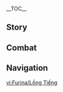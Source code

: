 {{CharacterTabs}}
{{LanguageTabs}}
{{Stub|1={{Meta/VO|rm=1}}}}
__TOC__
==Story==
{{VO/Story
|character           = Furina
|language            = zh
|language_s          = zh
|language_t          = zh-tw
|name_s              = 芙宁娜
|name_t              = 芙寧娜

<!-- Hello -->
|vo_01_01_title_s    = 初次见面…
|vo_01_01_title_t    = 初次見面…
|vo_01_01_subtitle   = Hello
|vo_01_01_file       = VO_{language}{character} Hello.ogg
|vo_01_01_tx_s       = 呆站在那里做什么？该不会是因为过于激动，说不出话了吧？没错，站在你面前的就是枫丹人人皆知的大明星&mdash;&mdash;芙宁娜哦。我的档期可是很紧的，能约到我，说明你运气不错嘛。
|vo_01_01_tx_t       = 愣在那裡做什麼？該不會是因為過於激動說不出話了吧？沒錯，站在{{MC|m=你|f=妳}}面前的就是楓丹人人皆知的大明星&mdash;&mdash;芙寧娜哦！我的檔期可是很滿的，能約到我，看來{{MC|m=你|f=妳}}運氣不錯嘛！
|vo_01_01_rm         = 

<!-- Chats -->
|vo_02_01_title_s    = 闲聊·茶会
|vo_02_01_title_t    = 閒聊·茶會
|vo_02_01_subtitle   = Chat: Tea Party
|vo_02_01_file       = VO_{language}{character} Chat - Tea Party.ogg
|vo_02_01_tx_s       = 茶会是淑女的必修课。如果你想学习茶会礼仪的话，我可以教你喔。
|vo_02_01_tx_t       = 茶會是淑女的必修課。如果{{MC|m=你|f=妳}}想學習茶會禮儀的話，我可以教{{MC|m=你|f=妳}}喔！
|vo_02_01_rm         = 
|vo_02_02_title_s    = 闲聊·乐子
|vo_02_02_title_t    = 閒聊·樂子
|vo_02_02_subtitle   = Chat: Fun
|vo_02_02_file       = VO_{language}{character} Chat - Fun.ogg
|vo_02_02_tx_s       = 好无聊啊，没有什么更有趣的事吗？
|vo_02_02_tx_t       = 好無聊啊！沒有什麼更有趣的事嗎？
|vo_02_02_rm         = 
|vo_02_03_title_s    = 闲聊·人气
|vo_02_03_title_t    = 閒聊·人氣
|vo_02_03_subtitle   = Chat: Popularity
|vo_02_03_file       = VO_{language}{character} Chat - Popularity.ogg
|vo_02_03_tx_s       = 唉，人气太高也是一种苦恼，谁让我这么受欢迎呢？
|vo_02_03_tx_t       = 唉…人氣太高也是一種苦惱，誰教我這麼受歡迎呢？
|vo_02_03_rm         = 

<!-- Weather -->
|vo_03_01_title_s    = 下雨的时候…
|vo_03_01_title_t    = 下雨的時候…
|vo_03_01_subtitle   = When It Rains
|vo_03_01_file       = VO_{language}{character} When It Rains.ogg
|vo_03_01_tx_s       = 好大的雨！等等，水应该不会淹上来吧？
|vo_03_01_tx_t       = 好大的雨！等等…水應該不會淹上來吧？
|vo_03_01_rm         = 
|vo_03_02_title_s    = 下雪的时候…
|vo_03_02_title_t    = 下雪的時候…
|vo_03_02_subtitle   = When It Snows
|vo_03_02_file       = VO_{language}{character} When It Snows.ogg
|vo_03_02_tx_s       = 哇哦，这地方很适合映影取景。
|vo_03_02_tx_t       = 哇哦！這地方很適合映影取景。
|vo_03_02_rm         = 
|vo_03_03_title_s    = 阳光很好…
|vo_03_03_title_t    = 陽光很好…
|vo_03_03_subtitle   = When the Sun Is Out
|vo_03_03_file       = VO_{language}{character} When the Sun Is Out.ogg
|vo_03_03_tx_s       = 这阳光的热度，都快赶上我平时用的影室灯了。还好太阳只有一个。
|vo_03_03_tx_t       = 這陽光的熱度，都快跟我平常用的影室燈一樣了。還好太陽只有一個。
|vo_03_03_rm         = 
|vo_03_04_title_s    = 刮大风了…
|vo_03_04_title_t    = 颳大風了…
|vo_03_04_subtitle   = When the Wind Is Blowing
|vo_03_04_file       = VO_{language}{character} When the Wind Is Blowing.ogg
|vo_03_04_tx_s       = 「听，风中传来不安的低语，那是被遗忘的海兽做噩梦时的梦呓。」你问为什么是做噩梦？呃…因为，恐惧感是会向外传递的？
|vo_03_04_tx_t       = 「聽…風中傳來不安的低語，那是被遺忘的海獸做噩夢時的夢囈。」{{MC|m=你|f=妳}}問為什麼是做噩夢？呃…因為…恐懼感是會向外傳遞的？
|vo_03_04_rm         = 
|vo_03_05_title_s    = 在沙漠的时候…
|vo_03_05_title_t    = 在沙漠的時候…
|vo_03_05_subtitle   = In the Desert
|vo_03_05_file       = VO_{language}{character} In the Desert.ogg
|vo_03_05_tx_s       = 真是一派荒芜的景象，让我赐予你们水的恩泽吧！
|vo_03_05_tx_t       = 真是一派荒蕪的景象，讓我賜予{{MC|m=你|f=妳}}們水的恩澤吧！
|vo_03_05_rm         = 

<!-- Greetings -->
|vo_04_01_title_s    = 早上好…
|vo_04_01_title_t    = 早安…
|vo_04_01_subtitle   = Good Morning
|vo_04_01_file       = VO_{language}{character} Good Morning.ogg
|vo_04_01_tx_s       = 早安…需要起这么早吗？再多睡一会儿也没关系吧…
|vo_04_01_tx_t       = 早安…需要起這麼早嗎？再多睡一會也沒關係吧…
|vo_04_01_rm         = 
|vo_04_02_title_s    = 中午好…
|vo_04_02_title_t    = 午安…
|vo_04_02_subtitle   = Good Afternoon
|vo_04_02_file       = VO_{language}{character} Good Afternoon.ogg
|vo_04_02_tx_s       = 午安！我的蛋糕在哪里？什么什么，你说早上刚吃过？那已经隔了好&mdash;&mdash;久啦！
|vo_04_02_tx_t       = 午安！我的蛋糕在哪裡？什麼什麼，{{MC|m=你|f=妳}}說早上剛吃過？那已經隔了好&mdash;&mdash;久啦！
|vo_04_02_rm         = 
|vo_04_03_title_s    = 晚上好…
|vo_04_03_title_t    = 晚上好…
|vo_04_03_subtitle   = Good Evening
|vo_04_03_file       = VO_{language}{character} Good Evening.ogg
|vo_04_03_tx_s       = 晚上好。唉，谢贝蕾妲小姐最近总嘀咕着减肥，还说要拉上我一起。哼，比起上个月我肚子都瘦了一圈还不止呢，我已经很努力在控制体态了。喂，你，看得出来么？
|vo_04_03_tx_t       = 晚上好。唉，謝貝蕾妲小姐最近總是嘀咕著減肥，還說要拉我一起。哼…比起上個月，我的肚子都瘦了一圈還不止呢…我已經很努力在控制體態了。喂！{{MC|m=你|f=妳}}，看得出來嗎？
|vo_04_03_rm         = 
|vo_04_04_title_s    = 晚安…
|vo_04_04_title_t    = 晚安…
|vo_04_04_subtitle   = Good Night
|vo_04_04_file       = VO_{language}{character} Good Night.ogg
|vo_04_04_tx_s       = 呼…正好我也困了。明天见，记得准时叫我起来…
|vo_04_04_tx_t       = 呼…正好我也想睡了。明天見，記得準時叫我起來…
|vo_04_04_rm         = 

<!-- About -->
|vo_05_01_title_s    = 关于芙宁娜自己·亲友团
|vo_05_01_title_t    = 關於芙寧娜自己·親友團
|vo_05_01_subtitle   = About {character}: Besties
|vo_05_01_file       = VO_{language}{character} About {character} - Besties.ogg
|vo_05_01_tx_s       = 你问我参加茶会的这几个小家伙？它们可是我忠实的追随者，咳，今天就破例为你介绍一下吧！这位是谢贝蕾妲小姐，最可爱的女仆，虽然有时会不小心剪坏我的衣服；这位是海薇玛夫人，可靠的管理人，将我的生活打理得井井有条；最后这位喜欢说教的是乌瑟勋爵，负责一切礼仪相关的事情。呵呵，虽然我已允许你参加我的茶会，但想要得到它们的认可，你还要多多努力才行！
|vo_05_01_tx_t       = {{MC|m=你|f=妳}}問我參加茶會的這幾個小傢伙？牠們都是我忠實的追隨者。咳…今天就破例為{{MC|m=你|f=妳}}介紹一下吧！這位是謝貝蕾妲小姐，最可愛的女僕，雖然有時會不小心剪壞我的衣服；這位是海薇瑪夫人，可靠的管理人，將我的生活打理得井井有條；最後這位喜歡說教的是烏瑟勳爵，負責一切禮儀相關的事情。呵呵…雖然我已允許{{MC|m=你|f=妳}}參加我的茶會，但想要得到牠們的認可，{{MC|m=你|f=妳}}還要多多努力才行！
|vo_05_01_rm         = 
|vo_05_02_title_s    = 关于芙宁娜自己·歌唱
|vo_05_02_title_t    = 關於芙寧娜自己·歌唱
|vo_05_02_subtitle   = About {character}: Singing
|vo_05_02_friendship = 4
|vo_05_02_file       = VO_{language}{character} About {character} - Singing.ogg
|vo_05_02_tx_s       = 我对自己的歌唱水平还是很有自信的，不过值得我开口唱诵的段落可不多。希望那些剧团里的创作者们加把劲，不要让我等太久。
|vo_05_02_tx_t       = 我對自己的歌唱能力還是很有自信的，不過值得我開口唱誦的段落並不多。希望那些劇團裡的創作者們努力一點，不要讓我等太久。
|vo_05_02_rm         = 

<!-- About Us -->
|vo_06_01_title_s    = 关于我们·关系
|vo_06_01_title_t    = 關於我們·關係
|vo_06_01_subtitle   = About Us: Relationships
|vo_06_01_file       = VO_{language}{character} About Us - Relationships.ogg
|vo_06_01_tx_s       = 咳。以我们之间的关系，你在我面前无需太过恭敬，可以更随意一些。等等，你那是什么表情，该不会是想说你从一开始就没有「敬仰」过我吧？
|vo_06_01_tx_t       = 咳…以我們之間的關係，{{MC|m=你|f=妳}}在我面前無需太過恭敬，可以更隨意一點。等等…{{MC|m=你|f=妳}}那是什麼表情，該不會是想說{{MC|m=你|f=妳}}從一開始就沒有「敬仰」過我吧？
|vo_06_01_rm         = 
|vo_06_02_title_s    = 关于我们·同行
|vo_06_02_title_t    = 關於我們·同行
|vo_06_02_subtitle   = About Us: Our Story Together
|vo_06_02_quest      = "The Little Oceanid"
|vo_06_02_friendship = 6
|vo_06_02_file       = VO_{language}{character} About Us - Our Story Together.ogg
|vo_06_02_tx_s       = 「我」的故事已然落幕，接下来开场的是「我们」的故事了…这么说的话，出场费是不是也该翻倍啦？好开心哦！
|vo_06_02_tx_t       = 「我」的故事已然落幕，接下來開場的是「我們」的故事了…這麼說的話…出場費是不是也該翻倍啦？好開心哦！
|vo_06_02_rm         = 

<!-- Miscellany I -->
|vo_07_01_title_s    = 关于「神之眼」…
|vo_07_01_title_t    = 關於「神之眼」…
|vo_07_01_subtitle   = About the [[Vision]]
|vo_07_01_quest      = "The Little Oceanid"
|vo_07_01_friendship = 4
|vo_07_01_file       = VO_{language}{character} About the Vision.ogg
|vo_07_01_tx_s       = 当那古老的预言终结、一切落幕之后，我曾经陷入很长时间的消沉。站在舞台上的人受到观众的追捧，同时也承受着更多的注视与期待。但我很清楚，他们期待的并不是我，而是我扮演的那位「神明」…在这个过程中，我真正得到的只有孤独。所以我一度厌恶任何跟表演有关的事，把自己关在房间里，直到再次站上舞台、再次面对观众的时候，我才发现不知不觉我内心的不安已经消失了。现在的我可以坦然承受他们的目光，也许是因为…我终于开始「扮演」我自己了。
|vo_07_01_tx_t       = 當那古老的預言終結、一切落幕之後，我曾經陷入很長時間的消沉。站在舞臺上的人受到觀眾的追捧，同時也承受著更多的注視與期待。但我很清楚，他們期待的並不是我，而是我扮演的那位「神明」…在這個過程中，我真正得到的只有孤獨。所以我一度厭惡任何跟表演有關的事，把自己關在房間裡，直到再次站上舞臺、再次面對觀眾的時候，我才發現不知不覺我內心的不安已經消失了。現在的我可以坦然承受他們的目光，也許是因為…我終於開始「扮演」我自己了。
|vo_07_01_rm         = 
|vo_07_02_title_s    = 有什么想要分享·歌剧
|vo_07_02_title_t    = 有什麼想要分享·歌劇
|vo_07_02_subtitle   = Something to Share: Opera
|vo_07_02_file       = VO_{language}{character} Something to Share - Opera.ogg
|vo_07_02_tx_s       = 枫丹的歌剧经历过几次革新，每次革新都会有许多反对的声音。在我印象里，经常有很多人聚在歌剧院吵来吵去，吵得我耳朵嗡嗡响。于是我吓唬他们说，「不准再争论这些无关紧要的问题」，那维莱特也顺势敲了一下他的手杖，歌剧院立刻就安静了。没办法，我总会不经意间表露出充满威严的一面，希望他们能够理解。
|vo_07_02_tx_t       = 楓丹的歌劇經歷過幾次革新，每次革新都會有許多反對的聲音。在我印象裡，經常有很多人聚在歌劇院吵來吵去，吵得我耳朵嗡嗡響。於是我嚇唬他們說：「不准再爭論這些無關緊要的問題」，那維萊特也順勢敲了一下他的手杖，歌劇院立刻就安靜了。沒辦法，我總會不經意間表露出充滿威嚴的一面，希望他們能夠理解。
|vo_07_02_rm         = 
|vo_07_03_title_s    = 感兴趣的见闻·幽光星星
|vo_07_03_title_t    = 感興趣的見聞·幽光星星
|vo_07_03_subtitle   = Interesting Things: [[Lumitoile]]
|vo_07_03_file       = VO_{language}{character} Interesting Things - Lumitoile.ogg
|vo_07_03_tx_s       = 我很喜欢幽光星星，这种生物在无人注视的地方也能发出自己的光亮，是我心目中最真实的「明星」。如果有让幽光星星当主角的歌剧就好了，我可以真情实感地在舞台上演绎一只可爱的离群海星。
|vo_07_03_tx_t       = 我很喜歡幽光星星，這種生物在無人注視的地方也能發出自己的光亮，是我心目中最真實的「明星」。如果有讓幽光星星當主角的歌劇就好了，我可以真情實意地在舞臺上演繹一隻可愛的離群海星。
|vo_07_03_rm         = 

<!-- About Others -->
|vo_08_01_title_s    = 关于林尼与琳妮特
|vo_08_01_title_t    = 關於林尼與琳妮特
|vo_08_01_subtitle   = About [[Lyney]] and [[Lynette]]
|vo_08_01_quest      = Masquerade of the Guilty
|vo_08_01_friendship = 4
|vo_08_01_file       = VO_{language}{character} About Lyney and Lynette.ogg
|vo_08_01_tx_s       = 林尼与琳妮特我当然知道，以前我就经常光临他们的演出。他们的人气虽然高，但跟我比起来还是差了不少，有我出场的演出才是真正的座无虚席，连站票都卖得干干净净。至于现在…呃…现在我已经退隐了，人气下滑也很正常嘛！
|vo_08_01_tx_t       = 林尼與琳妮特啊…我當然知道，以前我就經常光臨他們的演出。他們的人氣雖然高，但跟我比起來還是差了不少，有我出場的演出才是真正的座無虛席，連站票都賣得乾乾淨淨。至於現在…呃…現在我已經退隱了，人氣下滑也很正常嘛！
|vo_08_01_rm         = 
|vo_08_02_title_s    = 关于那维莱特
|vo_08_02_title_t    = 關於那維萊特
|vo_08_02_subtitle   = About [[Neuvillette]]
|vo_08_02_quest      = Masquerade of the Guilty
|vo_08_02_friendship = 4
|vo_08_02_file       = VO_{language}{character} About Neuvillette.ogg
|vo_08_02_tx_s       = 我很感谢那维莱特这几百年间为枫丹的辛苦付出，他似乎也不打算追究我欺骗民众的罪责。反正现在我们已经不需要对接什么工作，我也很久没去沫芒宫了，这对我们双方来说都是一件好事吧？
|vo_08_02_tx_t       = 我很感謝那維萊特這幾百年間為楓丹的辛苦付出，他似乎也不打算追究我欺騙民眾的罪責。反正現在我們已經不需要對接什麼工作，我也很久沒去沫芒宮了，這對我們雙方來說都是一件好事吧？
|vo_08_02_rm         = 
|vo_08_03_title_s    = 关于娜维娅·甜点
|vo_08_03_title_t    = 關於娜維婭·甜點
|vo_08_03_subtitle   = About [[Navia]]: Desserts
|vo_08_03_friendship = 4
|vo_08_03_file       = VO_{language}{character} About Navia - Desserts.ogg
|vo_08_03_tx_s       = 你尝过娜维娅烤的马卡龙吗？不得不承认，她对甜点的造诣已经非常深厚，完全不在我之下。口感和甜度暂且不提，她画在马卡龙上的图案也太可爱了吧？简直就是艺术品！她到底是怎么做到的，难道真的只是天赋？我的内心中竟然会产生一种挫败感…下次一定要向她好好打听一下！
|vo_08_03_tx_t       = {{MC|m=你|f=妳}}嚐過娜維婭烤的馬卡龍嗎？不得不承認，她對甜點的造詣已經非常深厚，完全不在我之下。口感和甜度暫且不提，她畫在馬卡龍上的圖案也太可愛了吧？簡直就是藝術品！她到底是怎麼做到的，難道真的只是天賦？我的內心中竟然會產生一種挫敗感…下次一定要向她好好打聽一下！
|vo_08_03_rm         = 
|vo_08_04_title_s    = 关于娜维娅·内心
|vo_08_04_title_t    = 關於娜維婭·內心
|vo_08_04_subtitle   = About [[Navia]]: Inner Thoughts
|vo_08_04_quest      = As Light Rain Falls Without Reason
|vo_08_04_friendship = 4
|vo_08_04_file       = VO_{language}{character} About Navia - Inner Thoughts.ogg
|vo_08_04_tx_s       = 她是一个很坚强的人。坚强的人不管发生什么都会很快振作起来，装作没事的样子，这样身边的人就无需背负额外的压力。我见证过卡雷斯与克洛琳德的决斗，娜维娅她…在这方面越来越像自己的父亲了。
|vo_08_04_tx_t       = 她是一個很堅強的人。堅強的人不管發生什麼都會很快振作起來，裝作沒事的樣子，這樣身邊的人就無需背負額外的壓力。我見證過卡雷斯與克洛琳德的決鬥，娜維婭她…在這方面越來越像自己的父親了。
|vo_08_04_rm         = 
|vo_08_05_title_s    = 关于「仆人」
|vo_08_05_title_t    = 關於「僕人」
|vo_08_05_subtitle   = About [[The Knave]]
|vo_08_05_quest      = Cataclysm's Quickening
|vo_08_05_friendship = 4
|vo_08_05_file       = VO_{language}{character} About The Knave.ogg
|vo_08_05_tx_s       = 「仆人」？谁，谁呀？我已经忘掉了哦，把那么可怕的身影留在脑海中，晚上睡觉都会做噩梦的。
|vo_08_05_tx_t       = 「僕人」？誰…誰呀？我已經忘掉了哦，把那麼可怕的身影留在腦海中，晚上睡覺都會做噩夢的。
|vo_08_05_rm         = 
|vo_08_06_title_s    = 关于夏洛蒂
|vo_08_06_title_t    = 關於夏洛蒂
|vo_08_06_subtitle   = About [[Charlotte]]
|vo_08_06_quest      = Masquerade of the Guilty
|vo_08_06_friendship = 4
|vo_08_06_file       = VO_{language}{character} About Charlotte.ogg
|vo_08_06_tx_s       = 最近经常见到夏洛蒂忙忙碌碌的身影。她好像很想找我约一期独家专访。哪怕我多次拒绝，她也并不放弃。我本来有点生气的，但是她很坚定地对我说&mdash;&mdash;她希望民众能够了解到一个更加真实的我，也相信民众可以理解我的苦衷。我不知道该如何回应她的好意，也许她说的有道理，但我还没有做好准备…
|vo_08_06_tx_t       = 最近經常見到夏洛蒂忙碌的身影。她好像很想找我約一期獨家專訪。哪怕我多次拒絕，她也並不放棄。我本來有點生氣的，但是她很堅定地對我說&mdash;&mdash;她希望民眾能夠瞭解一個更加真實的我，也相信民眾可以理解我的苦衷。我不知道該如何回應她的好意，也許她說得有道理，但我還沒有做好準備…
|vo_08_06_rm         = 
|vo_08_07_title_s    = 关于莱欧斯利
|vo_08_07_title_t    = 關於萊歐斯利
|vo_08_07_subtitle   = About [[Wriothesley]]
|vo_08_07_friendship = 4
|vo_08_07_file       = VO_{language}{character} About Wriothesley.ogg
|vo_08_07_tx_s       = 我跟他交流不多，那维莱特说他值得信赖，所以我想他大概是个好人吧！哦对了，以前还收到过他寄来的茶，味道不错。
|vo_08_07_tx_t       = 我跟他交流不多，那維萊特說他值得信賴，所以我想他大概是個好人吧！哦對了，以前還收到過他寄來的茶，味道不錯。
|vo_08_07_rm         = 
|vo_08_08_title_s    = 关于克洛琳德
|vo_08_08_title_t    = 關於克洛琳德
|vo_08_08_subtitle   = About [[Clorinde]]
|vo_08_08_quest      = Masquerade of the Guilty
|vo_08_08_friendship = 4
|vo_08_08_file       = VO_{language}{character} About Clorinde.ogg
|vo_08_08_tx_s       = 在我印象里，克洛琳德平时不喜交谈。但她几次站在我的身旁，保护我的安全，我对她非常信任。嗯…我还真有一点想念她，不过现在没什么去见她的理由了。对了！下次邀请她来一起开茶会吧！
|vo_08_08_tx_t       = 在我的印象裡，克洛琳德平時不喜歡交談。但她幾次站在我的身旁，保護我的安全，我對她非常信任。嗯…我還真有一點想念她，不過現在沒什麼去見她的理由了。對了！下次邀請她來一起開茶會吧！
|vo_08_08_rm         = 

<!-- More About -->
|vo_09_01_title_s    = 想要了解芙宁娜·其一
|vo_09_01_title_t    = 想要瞭解芙寧娜·其一
|vo_09_01_subtitle   = More About {character}: I
|vo_09_01_file       = VO_{language}{character} More About {character} - 01.ogg
|vo_09_01_tx_s       = 对我的事感兴趣？唉，真没办法，毕竟我曾经也是枫丹最受关注的大明星嘛！每天都有无数记者挖空心思想要探听我的隐私，我可是有丰富的经验将他们拒之门外。当然，我并不打算将这些经验用在你的身上，你可以用足够好吃的点心来和我交换秘密。
|vo_09_01_tx_t       = 對我的事感興趣？唉，真沒辦法，畢竟我曾經也是楓丹最受矚目的大明星嘛！每天都有無數記者挖空心思想要探聽我的隱私，我可是有將他們拒之門外的豐富經驗。當然，我並不打算將這些經驗用在{{MC|m=你|f=妳}}的身上，{{MC|m=你|f=妳}}可以用足夠好吃的點心來和我交換秘密。
|vo_09_01_rm         = 
|vo_09_02_title_s    = 想要了解芙宁娜·其二
|vo_09_02_title_t    = 想要瞭解芙寧娜·其二
|vo_09_02_subtitle   = More About {character}: II
|vo_09_02_friendship = 3
|vo_09_02_file       = VO_{language}{character} More About {character} - 02.ogg
|vo_09_02_tx_s       = 最近有人向我推荐了「冲浪」这项运动，我也去体验了一番。在惊涛骇浪中保持平衡并不是一件容易的事情，但我很快就掌握了技巧。也许是因为我有这方面的天赋？总之在海天相接的地方近距离地感受风与浪是一件还不错的事情，你也可以试一试。
|vo_09_02_tx_t       = 最近有人向我推薦了「衝浪」這項運動，我也去體驗了一番。在驚濤駭浪中保持平衡並不是一件容易的事情，但我很快就掌握了技巧。也許是因為我有這方面的天賦？總之，在海天相接的地方近距離地感受風與浪是一件還不錯的事情，{{MC|m=你|f=妳}}也可以試一試。
|vo_09_02_rm         = 
|vo_09_03_title_s    = 想要了解芙宁娜·其三
|vo_09_03_title_t    = 想要瞭解芙寧娜·其三
|vo_09_03_subtitle   = More About {character}: III
|vo_09_03_friendship = 4
|vo_09_03_file       = VO_{language}{character} More About {character} - 03.ogg
|vo_09_03_tx_s       = 有空的话，多和我讲讲旅行的见闻吧？我挺喜欢听你讲那些稀奇古怪的故事。怎么说呢…我很容易对各种事物产生兴趣，但用不了多久就会感到无聊。或许「热情」这种东西，越容易产生就越容易失去。跟你在一起时，我似乎能一直保持愉快的心情，真不可思议。
|vo_09_03_tx_t       = 有空的話，多和我講講旅行的見聞吧？我滿喜歡聽{{MC|m=你|f=妳}}講那些稀奇古怪的故事。怎麼說呢…我很容易對各種事物產生興趣，但不用多久就會感到無聊。或許「熱情」這種東西，越容易產生就越容易失去。跟{{MC|m=你|f=妳}}在一起時，我似乎能一直保持愉快的心情，真不可思議。
|vo_09_03_rm         = 
|vo_09_04_title_s    = 想要了解芙宁娜·其四
|vo_09_04_title_t    = 想要瞭解芙寧娜·其四
|vo_09_04_subtitle   = More About {character}: IV
|vo_09_04_quest      = "The Little Oceanid"
|vo_09_04_friendship = 5
|vo_09_04_file       = VO_{language}{character} More About {character} - 04.ogg
|vo_09_04_tx_s       = 最近我一直在想，过去我是不是有点亏待自己了？为了保持神明的矜持，几乎没有享受过生活。所以最近我迷上了购物，买了好多新奇的宝贝。像什么七色炫彩茶包、全自动伸缩刀叉、海马专用马鞍…最后发现大部分东西都用不上，我全部送去剧团当演出道具了。奇怪，付款前我明明觉得这些很有用的…
|vo_09_04_tx_t       = 最近我一直在想，過去我是不是有點虧待自己了？為了保持神明的矜持，我幾乎沒有享受過生活。所以最近我迷上了購物，買了好多新奇的東西。像什麼七色炫彩茶包、全自動伸縮刀叉、海馬專用馬鞍…最後發現大部分東西都用不到，我全部送去劇團當演出道具了。奇怪，付款前我明明覺得這些很有用的…
|vo_09_04_rm         = 
|vo_09_05_title_s    = 想要了解芙宁娜·其五
|vo_09_05_title_t    = 想要瞭解芙寧娜·其五
|vo_09_05_subtitle   = More About {character}: V
|vo_09_05_quest      = Masquerade of the Guilty
|vo_09_05_friendship = 6
|vo_09_05_file       = VO_{language}{character} More About {character} - 05.ogg
|vo_09_05_tx_s       = 人们很喜欢谈论过去，为那些逝去的美好感到惋惜；也很喜欢谈论未来，仿佛为了缥缈的明天可以牺牲一切。我并不认同他们的做法，但也感到非常羡慕：因为我曾经生活在既没有过去、也没有未来的世界里。为了应对那种恐慌，我尝试塑造并扮演了一个更坚强、更像神明的自己，几百年的时间过去，我曾扮演的「形象」逐渐与真实的自己融为一体。如今连我也无法分辨…或许也没有分辨的必要了，过去的种种经历组成了现在的我，那场并不完美的演出也是我最重要的一部分啊。
|vo_09_05_tx_t       = 人們很喜歡談論過去，為那些逝去的美好感到惋惜；也很喜歡談論未來，彷彿為了縹緲的明天可以犧牲一切。我並不認同他們的做法，但也感到非常羨慕：因為我曾經生活在既沒有過去、也沒有未來的世界裡。為了應對那種恐慌，我嘗試塑造並扮演了一個更堅強、更像神明的自己，幾百年的時間過去，我曾扮演的「形象」逐漸與真實的自己融為一體。如今連我也無法分辨…或許也沒有分辨的必要了，過去的種種經歷組成了現在的我，那場並不完美的演出也是我最重要的一部分啊！
|vo_09_05_rm         = 

<!-- Miscellany II -->
|vo_10_01_title_s    = 芙宁娜的爱好…
|vo_10_01_title_t    = 芙寧娜的愛好…
|vo_10_01_subtitle   = {character}'s Hobbies
|vo_10_01_file       = VO_{language}{character} Hobbies.ogg
|vo_10_01_tx_s       = 《王后的荣冠》还没有出续作吗？真遗憾，这种正义战胜邪恶的经典作品总是让人百看不厌。
|vo_10_01_tx_t       = 《王后的榮冠》還沒有出續作嗎？真遺憾，這種正義戰勝邪惡的經典作品總是讓人百看不厭。
|vo_10_01_rm         = 
|vo_10_02_title_s    = 芙宁娜的烦恼…
|vo_10_02_title_t    = 芙寧娜的煩惱…
|vo_10_02_subtitle   = {character}'s Troubles
|vo_10_02_file       = VO_{language}{character} Troubles.ogg
|vo_10_02_tx_s       = 今晚的通心粉选什么酱好呢…
|vo_10_02_tx_t       = 今晚的通心粉選什麼醬好呢…
|vo_10_02_rm         = 
|vo_10_03_title_s    = 喜欢的食物…
|vo_10_03_title_t    = 喜歡的食物…
|vo_10_03_subtitle   = Favorite Food
|vo_10_03_file       = VO_{language}{character} Favorite Food.ogg
|vo_10_03_tx_s       = 每个人都不会讨厌精致的糕点，但想要做到让我「喜欢」的程度，还需要多多努力才行。听好了，甜品就像歌剧，从「选角」到「布景」都需要花费心思，才能在最后的「演出」中大放异彩！
|vo_10_03_tx_t       = 每個人都不會討厭精緻的糕點，但想要做到讓我「喜歡」的程度，還需要多多努力才行。聽好了，甜品就像歌劇，從「選角」到「佈景」都需要花費心思，才能在最後的「演出」中大放異彩！
|vo_10_03_rm         = 
|vo_10_04_title_s    = 讨厌的食物…
|vo_10_04_title_t    = 討厭的食物…
|vo_10_04_subtitle   = Least Favorite Food
|vo_10_04_file       = VO_{language}{character} Least Favorite Food.ogg
|vo_10_04_tx_s       = 简单来说，我讨厌大部分「创意菜」。这些年我品尝过许多奇妙的料理，除了给我留下心理阴影外毫无用处。
|vo_10_04_tx_t       = 簡單來說，我討厭大部分「創意菜」。這些年我品嚐過許多奇妙的料理，除了讓我留下心理陰影外毫無用處。
|vo_10_04_rm         = 

<!-- Receiving a Gift -->
|vo_11_01_title_s    = 收到赠礼·其一
|vo_11_01_title_t    = 收到贈禮·其一
|vo_11_01_subtitle   = Receiving a Gift: I
|vo_11_01_file       = VO_{language}{character} Receiving a Gift - 01.ogg
|vo_11_01_tx_s       = 哦？香味浓郁、口感细腻…没想到你对烹饪也有研究，很有品味嘛。
|vo_11_01_tx_t       = 哦？香味濃郁、口感細膩…沒想到{{MC|m=你|f=妳}}對烹飪也有研究，很有品味嘛！
|vo_11_01_rm         = 
|vo_11_02_title_s    = 收到赠礼·其二
|vo_11_02_title_t    = 收到贈禮·其二
|vo_11_02_subtitle   = Receiving a Gift: II
|vo_11_02_file       = VO_{language}{character} Receiving a Gift - 02.ogg
|vo_11_02_tx_s       = 太「普通」了！哼，这种缺乏特色的料理得不到我的认可！
|vo_11_02_tx_t       = 太「普通」了！哼，這種缺乏特色的料理得不到我的認可！
|vo_11_02_rm         = 
|vo_11_03_title_s    = 收到赠礼·其三
|vo_11_03_title_t    = 收到贈禮·其三
|vo_11_03_subtitle   = Receiving a Gift: III
|vo_11_03_file       = VO_{language}{character} Receiving a Gift - 03.ogg
|vo_11_03_tx_s       = 你平时只吃这些吗？唉，我的通心粉分你一些好了。
|vo_11_03_tx_t       = {{MC|m=你|f=妳}}平常只吃這些嗎？唉，我的通心粉分{{MC|m=你|f=妳}}一點好了。
|vo_11_03_rm         = 

<!-- Birthday -->
|vo_12_01_title_s    = 生日…
|vo_12_01_title_t    = 生日…
|vo_12_01_subtitle   = Birthday
|vo_12_01_file       = VO_{language}{character} Birthday.ogg
|vo_12_01_tx_s       = 生日快乐！喏，作为生日礼物，这张票给你。这可是《欢乐日》的头等座哦，记得过来看。你问我《欢乐日》是什么？唉，本来还想留一点惊喜的…这是我亲自排练的一场歌剧，内容嘛，是很多人聚集在一起，为某个重要的人做庆贺。这么说你应该明白了吧？一定要来啊！
|vo_12_01_tx_t       = 生日快樂！喏…作為生日禮物，這張票給{{MC|m=你|f=妳}}。這可是《歡樂日》的頭等座哦！記得過來看。{{MC|m=你|f=妳}}問我《歡樂日》是什麼？唉…本來還想留一點驚喜的…這是我親自排練的一場歌劇，內容嘛…是很多人聚集在一起，為某個重要的人慶賀。這麼說{{MC|m=你|f=妳}}應該明白了吧？一定要來啊！
|vo_12_01_rm         = 

<!-- Feelings About Ascension -->
|vo_13_01_title_s    = 突破的感受·起
|vo_13_01_title_t    = 突破的感受·起
|vo_13_01_subtitle   = Feelings About Ascension: Intro
|vo_13_01_ascension  = 1
|vo_13_01_file       = VO_{language}{character} Feelings About Ascension - 01.ogg
|vo_13_01_tx_s       = 神之眼用起来还真不太习惯。你来教教我吧？呃…差点忘了，你也没用过神之眼啊。
|vo_13_01_tx_t       = 神之眼用起來還真是不太習慣。{{MC|m=你|f=妳}}來教教我吧？呃…差點忘了，{{MC|m=你|f=妳}}也沒用過神之眼啊！
|vo_13_01_rm         = 
|vo_13_02_title_s    = 突破的感受·承
|vo_13_02_title_t    = 突破的感受·承
|vo_13_02_subtitle   = Feelings About Ascension: Building Up
|vo_13_02_ascension  = 2
|vo_13_02_file       = VO_{language}{character} Feelings About Ascension - 02.ogg
|vo_13_02_tx_s       = 靠自己锻炼得到的力量果然很充实。哼哼，多谢了。
|vo_13_02_tx_t       = 靠自己鍛煉得到的力量果然很充實。哼哼…多謝了。
|vo_13_02_rm         = 
|vo_13_03_title_s    = 突破的感受·转
|vo_13_03_title_t    = 突破的感受·轉
|vo_13_03_subtitle   = Feelings About Ascension: Climax
|vo_13_03_ascension  = 4
|vo_13_03_file       = VO_{language}{character} Feelings About Ascension - 03.ogg
|vo_13_03_tx_s       = 渐入佳境！不愧是我，在任何情况下都能展现出闪耀的一面。
|vo_13_03_tx_t       = 漸入佳境！不愧是我，在任何情況下都能展現出閃耀的一面。
|vo_13_03_rm         = 
|vo_13_04_title_s    = 突破的感受·合
|vo_13_04_title_t    = 突破的感受·合
|vo_13_04_subtitle   = Feelings About Ascension: Conclusion
|vo_13_04_ascension  = 6
|vo_13_04_file       = VO_{language}{character} Feelings About Ascension - 04.ogg
|vo_13_04_tx_s       = 没想到你会对我的事这么上心，这是否意味着你仍然需要我的「力量」呢？然而如今的我…或许无法给你足够的回报…你说看重的是我「本人」？既然这样，就让你我共同出演我们的未来吧。
|vo_13_04_tx_t       = 沒想到{{MC|m=你|f=妳}}會對我的事這麼用心，這是否意味著{{MC|m=你|f=妳}}仍然需要我的「力量」呢？然而如今的我…或許無法給{{MC|m=你|f=妳}}足夠的回報…{{MC|m=你|f=妳}}說看重的是我「本人」？既然這樣，就讓{{MC|m=你|f=妳}}我共同出演我們的未來吧！
|vo_13_04_rm         = 
|vo_13_04_tl         = 
}}

==Combat==
{{Combat VO
|character           = Furina
|language            = zh

<!-- Elemental Skill -->
|skill_1_tx_s        = 为我歌颂！
|skill_1_tx_t        = 為我歌頌！
|skill_1_rm_s        = 
|skill_1_rm_t        = 
|skill_2_tx_s        = 亮相啦！
|skill_2_tx_t        = 亮相啦！
|skill_2_rm          = 
|skill_3_tx_s        = 噔噔！
|skill_3_tx_t        = 噔噔！
|skill_3_rm          = 
|skill_4_tx_s        = 开幕。
|skill_4_tx_t        = 開幕。
|skill_4_rm_s        = 
|skill_4_rm_t        = 
|skill_5_tx_s        = 光芒啊。
|skill_5_tx_t        = 光芒啊…
|skill_5_rm_s        = 
|skill_5_rm_t        = 
|skill_6_tx_s        = 为你献上。
|skill_6_tx_t        = 為你獻上。
|skill_6_rm_s        = 
|skill_6_rm_t        = 

<!-- Elemental Burst -->
|burst_1_tx_s        = 让世界热闹起来吧。
|burst_1_tx_t        = 讓世界熱鬧起來吧…
|burst_1_rm_s        = 
|burst_1_rm_t        = 
|burst_2_tx_s        = 闪耀时刻！
|burst_2_tx_t        = 閃耀時刻！
|burst_2_rm_s        = 
|burst_2_rm_t        = 
|burst_3_tx_s        = 欢唱，以我之名！
|burst_3_tx_t        = 歡唱，以我之名！
|burst_3_rm_s        = 
|burst_3_rm_t        = 

<!-- Sprint Start -->
|sprint-s_1_file     = Sprint Start 01,Sprint Start 02,Sprint Start 03

<!-- Deploying Wind Glider -->
|glider_1_file       = Deploying Wind Glider 01,Deploying Wind Glider 02,Deploying Wind Glider 03

<!-- Opening Treasure Chest -->
|chest_1_tx_s        = 意外之喜，就像蛋糕上的王冠。
|chest_1_tx_t        = 意外之喜，就像蛋糕上的王冠。
|chest_1_rm          = 
|chest_2_tx_s        = 收下吧。咳…我准许了！
|chest_2_tx_t        = 收下吧。咳…我准許了！
|chest_2_rm_s        = 
|chest_2_rm_t        = 
|chest_3_tx_s        = 有趣的东西当然是越多越好。
|chest_3_tx_t        = 有趣的東西當然是越多越好。
|chest_3_rm_s        = 
|chest_3_rm_t        = 

<!-- Low HP -->
|low-hp_1_tx_s       = 总之先休战…
|low-hp_1_tx_t       = 總之先休戰…
|low-hp_1_rm_s       = 
|low-hp_1_rm_t       = 
|low-hp_2_tx_s       = 情况不妙呀！
|low-hp_2_tx_t       = 情況不妙呀！
|low-hp_2_rm_s       = 
|low-hp_2_rm_t       = 
|low-hp_3_tx_s       = 救命啊&mdash;&mdash;
|low-hp_3_tx_t       = 救命啊&mdash;&mdash;
|low-hp_3_rm         = 

<!-- Ally Low HP -->
|ally-low-hp_1_tx_s  = 见识下我的实力！
|ally-low-hp_1_tx_t  = 見識一下我的實力！
|ally-low-hp_1_rm_s  = 
|ally-low-hp_1_rm_t  = 
|ally-low-hp_2_tx_s  = 换我登场了！
|ally-low-hp_2_tx_t  = 換我登場了！
|ally-low-hp_2_rm_s  = 
|ally-low-hp_2_rm_t  = 

<!-- Fallen -->
|fallen_1_tx_s       = 算是…一种解脱吗？
|fallen_1_tx_t       = 算是…一種解脫嗎？
|fallen_1_rm_s       = 
|fallen_1_rm_t       = 
|fallen_2_tx_s       = 我还是没能做到…
|fallen_2_tx_t       = 我還是沒辦法做到…
|fallen_2_rm_s       = 
|fallen_2_rm_t       = 
|fallen_3_tx_s       = 别看我…丢人的样子…
|fallen_3_tx_t       = 不要看我…丟臉的樣子…
|fallen_3_rm_s       = 
|fallen_3_rm_t       = 

<!-- Light Hit Taken -->
|hit-l_1_file        = Light Hit Taken 01,Light Hit Taken 02,Light Hit Taken 03,Light Hit Taken 04,Light Hit Taken 05,Light Hit Taken 06

<!-- Heavy Hit Taken -->
|hit-h_1_tx_s        = 干什么啊！
|hit-h_1_tx_t        = 做什麼啊！
|hit-h_1_rm_s        = 
|hit-h_1_rm_t        = 
|hit-h_2_tx_s        = 别打了！
|hit-h_2_tx_t        = 不要打了！
|hit-h_2_rm_s        = 
|hit-h_2_rm_t        = 
|hit-h_3_file        = Heavy Hit Taken 03,Heavy Hit Taken 04,Heavy Hit Taken 05,Heavy Hit Taken 06

<!-- Joining Party -->
|join_1_tx_s         = 果然还是离不开我啊。
|join_1_tx_t         = 果然還是離不開我啊…
|join_1_rm_s         = 
|join_1_rm_t         = 
|join_2_tx_s         = 希望是一次尽兴的旅途。
|join_2_tx_t         = 希望是一次盡興的旅途。
|join_2_rm_s         = 
|join_2_rm_t         = 
|join_3_tx_s         = 瞧好了。
|join_3_tx_t         = 看好了。
|join_3_rm_s         = 
|join_3_rm_t         = 

<!-- Character Idles -->
|idle_1_file         = Standby 02

<!-- Light Attack -->
|atk-l_1_file        = Light Attack 01,Light Attack 02,Light Attack 03,Light Attack 04,Light Attack 05,Light Attack 06,Light Attack 07

<!-- Mid Attack -->
|atk-m_1_file        = Mid Attack 01,Mid Attack 02,Mid Attack 03

<!-- Heavy Attack -->
|atk-h_1_file        = Heavy Attack 01,Heavy Attack 02,Heavy Attack 03

<!-- Plunging Attack -->
|atk-p_1_file        = Plunging Attack 01,Plunging Attack 02,Plunging Attack 03

<!-- Climbing -->
|climb_1_file        = Climbing 01,Climbing 02,Climbing 03

<!-- Climbing Breath -->
|climb-b_1_file      = Climbing Breath 01,Climbing Breath 02,Climbing Breath 03

<!-- Jumping -->
|jump_1_file         = Jumping 01,Jumping 02,Jumping 03,Jumping 04,Jumping 05
}}

==Navigation==
{{Character Navbox|VO-ZH}}

[[vi:Furina/Lồng Tiếng]]